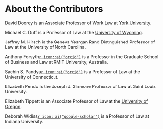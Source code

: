 # About the Contributors {-}

David Doorey is an Associate Professor of Work Law at [York University](https://profiles.laps.yorku.ca/profiles/ddoorey/).

Michael C. Duff is a Professor of Law at the [University of Wyoming](http://www.uwyo.edu/law/directory/mike-duff.html).

Jeffrey M. Hirsch is the Geneva Yeargan Rand Distinguished Professor of Law at the University of North Carolina.

Anthony Forsyth[`r icon::ai("orcid")`](https://orcid.org/0000-0003-0790-8524) is a Professor in the Graduate School of Business and Law at RMIT University, Australia.

Sachin S. Pandya[`r icon::ai("orcid")`](http://orcid.org/0000-0001-7387-1307) is a Professor of Law at the University of Connecticut.

Elizabeth Pendo is the Joseph J. Simeone Professor of Law at Saint Louis University.

Elizabeth Tippett is an Associate Professor of Law at the [University of Oregon](https://law.uoregon.edu/people/faculty/tippett).

Deborah Widiss[`r icon::ai("google-scholar")`](https://scholar.google.com/citations?user=lp6kuV0AAAAJ&hl=en) is a Professor of Law at Indiana University.
